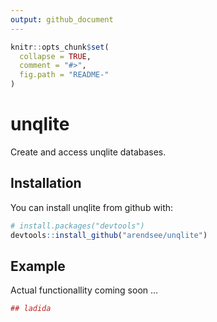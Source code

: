 ```yaml
---
output: github_document
---
```


<!-- README.md is generated from README.Rmd. Please edit that file -->

```r
knitr::opts_chunk$set(
  collapse = TRUE,
  comment = "#>",
  fig.path = "README-"
)
```

# unqlite

Create and access unqlite databases.

## Installation

You can install unqlite from github with:

```r
# install.packages("devtools")
devtools::install_github("arendsee/unqlite")
```

## Example

Actual functionallity coming soon ...

```r
## ladida
```
